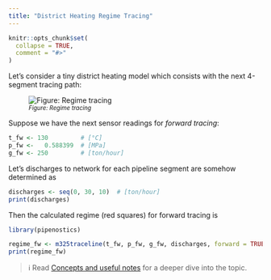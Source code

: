 ```yaml
---
title: "District Heating Regime Tracing"
---
```


```r
knitr::opts_chunk$set(
  collapse = TRUE,
  comment = "#>"
)
```


Let's consider a tiny district heating model which consists with the next 
4-segment tracing path:

![<sup>*Figure: Regime tracing*</sup>](https://raw.githubusercontent.com/omega1x/pipenostics/a26e1171f05d3cd4f2c25a71ccde9947a095409f/.src/svg-graphics/m325regtrace.svg)

Suppose we have the next sensor readings for *forward tracing*:

```r
t_fw <- 130         # [°C]
p_fw <-   0.588399  # [MPa]
g_fw <- 250         # [ton/hour]
```

Let's discharges to network for each pipeline segment are somehow determined as

```r
discharges <- seq(0, 30, 10)  # [ton/hour]
print(discharges)
```

Then the calculated regime (red squares) for forward tracing is

```r
library(pipenostics)

regime_fw <- m325traceline(t_fw, p_fw, g_fw, discharges, forward = TRUE)
print(regime_fw)
```

> &#8505;
  Read [Concepts and useful notes](pipenostics.html) for a deeper dive into the
  topic.
